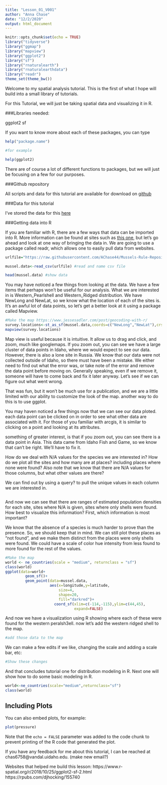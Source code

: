 ```yaml
---
title: "Lesson_01_V001"
author: "Anna Chase"
date: "12/2/2020"
output: html_document
---
```


```r
knitr::opts_chunk$set(echo = TRUE)
library("tidyverse")
library("ggmap")
library("mapview")
library("ggplot2")
library("sf")
library("rnaturalearth")
library("rnaturalearthdata")
library("readr")
theme_set(theme_bw())
```

Welcome to my spatial analysis tutorial. This is the first of what I hope will build into a small library of tutorials. 

For this Tutorial, we will just be taking spatial data and visualizing it in R. 

###Libraries needed: 

ggplot2
sf

If you want to know more about each of these packages, you can type 

```r
help("package.name")

#for example

help(ggplot2)
```

There are of course a lot of different functions to packages, but we will just be focusing on a few for our purposes. 

###Github repository

All scripts and data for this tutorial are available for download on [github]()

###Data for this tutorial

I've stored the data for this [here](https://raw.githubusercontent.com/AChase44/Mussels-Rule-Repository/master/data/Tutorial%201%20Data)

###Getting data into R

If you are familiar with R, there are a few ways that data can be imported into R. More information can be found at sites such as [this one](https://www.statmethods.net/input/importingdata.html), but let's go ahead and look at one way of bringing the data in. We are going to use a package called readr, which allows one to easily pull data from websites. 

```r
urlfile="https://raw.githubusercontent.com/AChase44/Mussels-Rule-Repository/master/data/Tutorial%201%20Data" #bringing in data from git

mussel.data<-read_csv(urlfile) #read and name csv file

head(mussel.data) #show data

```

You may have noticed a few things from looking at the data. We have a few items that perhaps won't be useful for our analysis. What we are interested in is Western_Pearlshell and Western_Ridged distribution. We have NewLong and NewLat, so we know what the location of each of the sites is. It's an awful lot of data points, so let's get a better look at it using a package called Mapview. 

```r
#Make the map https://www.jessesadler.com/post/geocoding-with-r/
survey.locations<-st_as_sf(mussel.data,coords=c("NewLong","NewLat"),crs=4326)
mapview(survey.locations)
```
Map view is useful because it is intuitive. It allow us to drag and click, and zoom, much like googlemaps. If you zoom out, you can see we have a large cluster of data points in Idaho, where we would expect to see our data. However, there is also a lone site in Russia. We know that our data were not collected outside of Idaho, so there must have been a mistake. We either need to find out what the error was, or take note of the error and remove the data point before moving on. Generally speaking, even if we remove it, someone will have to come back and fix it later anyway. Let's see if we can figure out what went wrong. 


That was fun, but it won't be much use for a publication, and we are a little limited with our ability to customize the look of the map. another way to do this is to use ggplot. 

You may haven noticed a few things now that we can see our data ploted. each data point can be clicked on in order to see what other data are associated with it. For those of you familiar with arcgis, it is similar to clicking on a point and looking at its attributes. 

something of greater interest, is that if you zoom out, you can see there is a data point in Asia. This data came from Idaho Fish and Game, so we know that can't be right. We'll have to fix it. 

How do we deal with N/A values for the species we are interested in? How do we plot all the sites and how many are at places? including places where none were found? Also note that we know that there are N/A values for those columns, but what other values are there? 

We can find out by using a query? to pull the unique values in each column we are interested in. 

```r
```
And now we can see that there are ranges of estimated population densities for each site, sites where N/A is given, sites where only shells were found. How best to visualize this information? First, which information is most important? 

We know that the absence of a species is much harder to prove than the presence. So, we should keep that in mind. We can still plot these places as "not found", and we make them distinct from the places were only shells were found. We could have a scale of color hue intensity from less found to more found for the rest of the values. 


```r
#Make the map
world <- ne_countries(scale = "medium", returnclass = "sf")
class(world)
ggplot(data=world+
         geom_sf()+
         geom_point(data=mussel.data,
                    aes(x=longitude,y=latitude, 
                        size=4,
                        shape=20,
                        fill="darkred")+
                      coord_sf(xlim=c(-114,-115),ylim=c(44,45),
                               expand=FALSE)
```
And now we have a visualization using R showing where each of these were found for the western peralsh3ell. now let's add the western ridged shell to the map. 
```r
#add those data to the map
```
We can make a few edits if we like, changing the scale and adding a scale bar, etc: 

```r
#Show these changes
```
And that concludes tutorial one for distribution modeling in R. Next one will show how to do some basic modeling in R. 
```r
world<-ne_countries(scale="medium",returnclass="sf")
class(world)
```

## Including Plots

You can also embed plots, for example:

```r
plot(pressure)
```

Note that the `echo = FALSE` parameter was added to the code chunk to prevent printing of the R code that generated the plot.

If you have any feedback for me about this tutorial, I can be reached at chas6758@vandal.uidaho.edu. (make new email?)

Websites that helped me build this lesson: 
https://www.r-spatial.org/r/2018/10/25/ggplot2-sf-2.html 
https://rpubs.com/djhocking/155740 